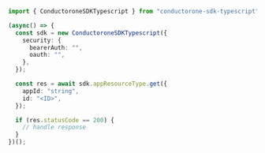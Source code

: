 ```typescript Get.ts
import { ConductoroneSDKTypescript } from "conductorone-sdk-typescript";

(async() => {
  const sdk = new ConductoroneSDKTypescript({
    security: {
      bearerAuth: "",
      oauth: "",
    },
  });

  const res = await sdk.appResourceType.get({
    appId: "string",
    id: "<ID>",
  });

  if (res.statusCode == 200) {
    // handle response
  }
})();
```

